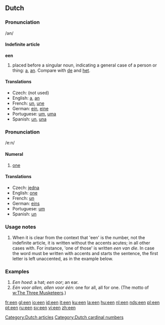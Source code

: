 {{see|één}}

==Dutch==
[[Category:Dutch articles]]
[[Category:Dutch cardinal numbers]]
===Pronunciation===
/ən/

====Indefinite article====
'''een''' 

# placed before a singular noun, indicating a general case of a person or thing: [[a]], [[an]]. Compare with [[de]] and [[het]].

====Translations====

{{top}}
*Czech: (not used)
*English: [[a]], [[an]]
*French: [[un]], [[une]]
*German: [[ein]], [[eine]]
*Portuguese: [[um]], [[uma]]
*Spanish: [[un]], [[una]]
{{bottom}}

===Pronunciation===
/e:n/

====Numeral====

# [[one]]

==== Translations ====

{{top}}
*Czech: [[jedna]]
*English: [[one]]
*French: [[un]]
*German: [[eins]]
*Portuguese: [[um]]
*Spanish: [[un]]
{{bottom}}

===Usage notes===
# When it is clear from the context that 'een' is the number, not the indefinite article, it is written without the accents acutes; in all other cases with. For instance, 'one of those' is written ''een van die''. In case the word must be written with accents and starts the sentence, the first letter is left unaccented, as in the example below.

=== Examples === 

# ''Een hoed'': a hat; ''een oor''; an ear.
# ''Eén voor allen, allen voor één'': one for all, all for one. (The motto of [[w:The Three Musketeers]].)

[[fr:een]]
[[gl:een]]
[[io:een]]
[[id:een]]
[[it:een]]
[[ku:een]]
[[la:een]]
[[hu:een]]
[[nl:een]]
[[nds:een]]
[[pl:een]]
[[pt:een]]
[[ru:een]]
[[sv:een]]
[[vi:een]]
[[zh:een]]